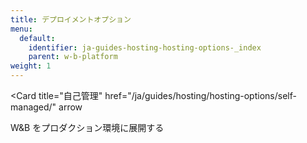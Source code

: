 ---
title: デプロイメントオプション
menu:
  default:
    identifier: ja-guides-hosting-hosting-options-_index
    parent: w-b-platform
weight: 1
---

<Card
  title="W&B マルチテナント SaaS を使用する"
  href="/ja/guides/hosting/hosting-options/saas_cloud/"
  arrow
/>

<Card
  title="自己管理"
  href="/ja/guides/hosting/hosting-options/self-managed/"
  arrow
>
  W&B をプロダクション環境に展開する
</Card>

<Card
  title="専用クラウド"
  href="/ja/guides/hosting/hosting-options/dedicated_cloud/"
  arrow
/>
